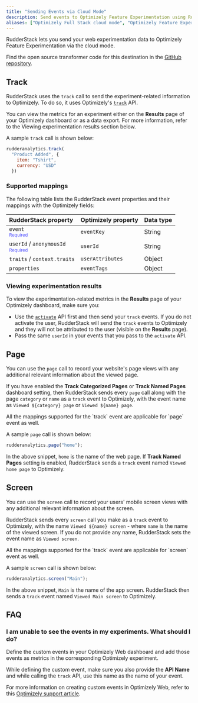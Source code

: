 ```yaml
---
title: "Sending Events via Cloud Mode"
description: Send events to Optimizely Feature Experimentation using RudderStack's cloud mode.
aliases: ["Optimizely Full Stack cloud mode", "Optimizely Feature Experimentation cloud mode"]
---
```


RudderStack lets you send your web experimentation data to Optimizely Feature Experimentation via the <Link to="/destinations/rudderstack-connection-modes/#cloud-mode">cloud mode</Link>.

Find the open source transformer code for this destination in the <a href="https://github.com/rudderlabs/rudder-transformer/tree/master/src/v0/destinations/">GitHub repository</a>.

## Track

RudderStack uses the <Link to="/event-spec/standard-events/track">`track`</Link> call to send the experiment-related information to Optimizely. To do so, it uses Optimizely's <a href="https://docs.developers.optimizely.com/experimentation/v3.1.0-full-stack/reference/trackevent">`track`</a> API.

<div class="infoBlock">
You can view the metrics for an experiment either on the <strong>Results</strong> page of your Optimizely dashboard or as a data export. For more information, refer to the <Link to="#viewing-experimentation-results">Viewing experimentation results</Link> section below.
</div>

A sample `track` call is shown below:

```javascript
rudderanalytics.track(
  "Product Added", {
    item: "Tshirt",
    currency: "USD"
  })
```

### Supported mappings

The following table lists the RudderStack event properties and their mappings with the Optimizely fields:

| RudderStack property   | Optimizely property |  Data type |
| :-------------| :-----------------| :---- |
| `event` <br/> <span style="color: #4D4DFF;font-size:12px;">Required</span> | `eventKey` | String |
| `userId` / `anonymousId` <br/> <span style="color: #4D4DFF;font-size:12px;">Required</span> | `userId` | String |
| `traits` / `context.traits` | `userAttributes` | Object |
| `properties` | `eventTags` | Object |

### Viewing experimentation results

To view the experimentation-related metrics in the **Results** page of your Optimizely dashboard, make sure you:

- Use the <a href="https://docs.developers.optimizely.com/experimentation/v3.1.0-full-stack/reference/activate">`activate`</a> API first and then send your `track` events. If you do not activate the user, RudderStack will send the `track` events to Optimizely and they will not be attributed to the user (visible on the **Results** page).
- Pass the same `userId` in your events that you pass to the `activate` API.

## Page

You can use the <Link to="/event-spec/standard-events/page">`page`</Link> call to record your website's page views with any additional relevant information about the viewed page.

If you have enabled the **Track Categorized Pages** or **Track Named Pages** dashboard setting, then RudderStack sends every `page` call along with the page `category` or `name` as a <Link to="#track">`track`</Link> event to Optimizely, with the event name as `Viewed ${category} page` or `Viewed ${name} page`.

<div class="infoBlock">
All the mappings supported for the <Link to="#supported-mappings">`track`</Link> event are applicable for `page` event as well.
</div>

A sample `page` call is shown below:

```javascript
rudderanalytics.page("home");
```

In the above snippet, `home` is the name of the web page. If **Track Named Pages** setting is enabled, RudderStack sends a `track` event named `Viewed home page` to Optimizely.

## Screen

You can use the <Link to="/event-spec/standard-events/screen">`screen`</Link> call to record your users' mobile screen views with any additional relevant information about the screen.

RudderStack sends every `screen` call you make as a <Link to="#track">`track`</Link> event to Optimizely, with the name `Viewed ${name} screen` - where `name` is the name of the viewed screen. If you do not provide any name, RudderStack sets the event name as `Viewed screen`.

<div class="infoBlock">
All the mappings supported for the <Link to="#supported-mappings">`track`</Link> event are applicable for `screen` event as well.
</div>

A sample `screen` call is shown below:

```javascript
rudderanalytics.screen("Main");
```

In the above snippet, `Main` is the name of the app screen. RudderStack then sends a `track` event named `Viewed Main screen` to Optimizely.

## FAQ

### I am unable to see the events in my experiments. What should I do?

Define the custom events in your Optimizely Web dashboard and add those events as metrics in the corresponding Optimizely experiment.

While defining the custom event, make sure you also provide the **API Name** and while calling the <Link to="#track">`track`</Link> API, use this name as the name of your event.

For more information on creating custom events in Optimizely Web, refer to this <a href="https://support.optimizely.com/hc/en-us/articles/4410288960909-Custom-events-in-Optimizely-Web#heading-3">Optimizely support article</a>.